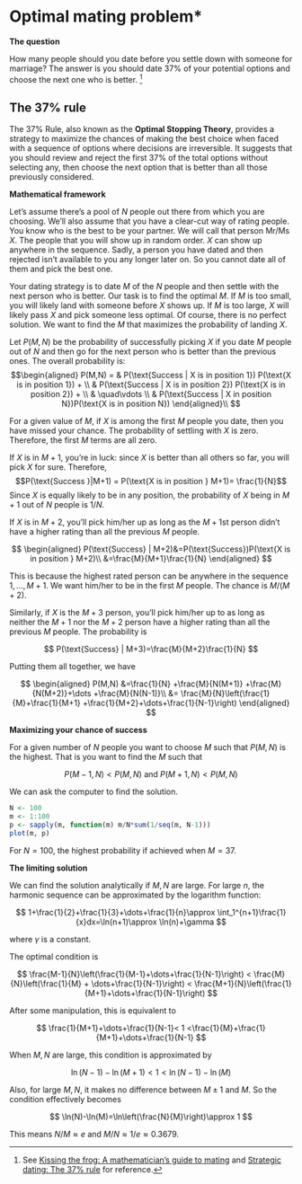 # Optimal mating problem\*

**The question**

How many people should you date before you settle down with someone for
marriage? The answer is you should date 37% of your potential options
and choose the next one who is better. [^11_dating-1]

[^11_dating-1]: See [Kissing the frog: A mathematician's guide to
    mating](https://plus.maths.org/content/kissing-frog-mathematicians-guide-mating-0)
    and [Strategic dating: The 37%
    rule](https://plus.maths.org/content/mathematical-dating) for
    reference.

::: callout-note
## The 37% rule

The 37% Rule, also known as the **Optimal Stopping Theory**, provides a
strategy to maximize the chances of making the best choice when faced
with a sequence of options where decisions are irreversible. It suggests
that you should review and reject the first 37% of the total options
without selecting any, then choose the next option that is better than
all those previously considered.
:::

**Mathematical framework**

Let's assume there's a pool of $N$ people out there from which you are
choosing. We'll also assume that you have a clear-cut way of rating
people. You know who is the best to be your partner. We will call that
person Mr/Ms $X$. The people that you will show up in random order. $X$ can
show up anywhere in the sequence. Sadly, a person you have dated and
then rejected isn't available to you any longer later on. So you cannot
date all of them and pick the best one.

Your dating strategy is to date $M$ of the $N$ people and then settle
with the next person who is better. Our task is to find the optimal $M$.
If $M$ is too small, you will likely land with someone before $X$ shows
up. If $M$ is too large, $X$ will likely pass $X$ and pick someone less
optimal. Of course, there is no perfect solution. We want to find the
$M$ that maximizes the probability of landing $X$.

Let $P(M,N)$ be the probability of successfully picking $X$ if you date
$M$ people out of $N$ and then go for the next person who is better than
the previous ones. The overall probability is: 
$$\begin{aligned}
P(M,N) = 
& P(\text{Success | X is in position 1}) P(\text{X is in position 1}) + \\
& P(\text{Success | X is in position 2}) P(\text{X is in position 2}) + \\
& \quad\vdots \\
& P(\text{Success | X in position N})P(\text{X is in position N})
\end{aligned}\\ $$

For a given value of $M$, if $X$ is among the first $M$ people you date,
then you have missed your chance. The probability of settling with $X$ is
zero. Therefore, the first $M$ terms are all zero.

If $X$ is in $M+1$, you're in luck: since $X$ is better than all others so
far, you will pick $X$ for sure. Therefore,
$$P(\text{Success }|M+1) = P(\text{X is in position } M+1)= \frac{1}{N}$$Since
$X$ is equally likely to be in any position, the probability of $X$ being in
$M+1$ out of $N$ people is $1/N$.

If $X$ is in $M+2$, you'll pick him/her up as long as the $M+1$st person
didn't have a higher rating than all the previous $M$ people.

$$
\begin{aligned}
P(\text{Success} | M+2)&=P(\text{Success})P(\text{X is in position } M+2)\\
&=\frac{M}{M+1}\frac{1}{N}
\end{aligned}
$$

This is because the highest rated person can be anywhere in the sequence
$1,\dots,M+1$. We want him/her to be in the first $M$ people. The chance
is $M/(M+2)$.

Similarly, if $X$ is the $M+3$ person, you'll pick him/her up to as long
as neither the $M+1$ nor the $M+2$ person have a higher rating than all
the previous $M$ people. The probability is

$$
P(\text{Success} | M+3)=\frac{M}{M+2}\frac{1}{N}
$$

Putting them all together, we have

$$
\begin{aligned}
P(M,N) &=\frac{1}{N} +\frac{M}{N(M+1)} +\frac{M}{N(M+2)}+\dots +\frac{M}{N(N-1)}\\
&= \frac{M}{N}\left(\frac{1}{M}+\frac{1}{M+1} +\frac{1}{M+2}+\dots+\frac{1}{N-1}\right)
\end{aligned}
$$

**Maximizing your chance of success**

For a given number of $N$ people you want to choose $M$ such that
$P(M,N)$ is the highest. That is you want to find the $M$ such that

$$
P(M-1,N) < P(M,N) \text{ and } P(M+1,N) < P(M,N)
$$

We can ask the computer to find the solution.

```r

N <- 100
m <- 1:100
p <- sapply(m, function(m) m/N*sum(1/seq(m, N-1)))
plot(m, p)
```

For $N=100$, the highest probability if achieved when $M=37$.

**The limiting solution**

We can find the solution analytically if $M,N$ are large. For large $n$,
the harmonic sequence can be approximated by the logarithm function:

$$
1+\frac{1}{2}+\frac{1}{3}+\dots+\frac{1}{n}\approx \int_1^{n+1}\frac{1}{x}dx=\ln(n+1)\approx \ln(n)+\gamma
$$

where $\gamma$ is a constant.

The optimal condition is

$$
\frac{M-1}{N}\left(\frac{1}{M-1}+\dots+\frac{1}{N-1}\right) < 
\frac{M}{N}\left(\frac{1}{M} + \dots+\frac{1}{N-1}\right) <
\frac{M+1}{N}\left(\frac{1}{M+1}+\dots+\frac{1}{N-1}\right)
$$

After some manipulation, this is equivalent to

$$
\frac{1}{M+1}+\dots+\frac{1}{N-1}< 1 <\frac{1}{M}+\frac{1}{M+1}+\dots+\frac{1}{N-1}
$$

When $M,N$ are large, this condition is approximated by

$$
\ln(N-1)-\ln(M+1) < 1 < \ln(N-1)-\ln(M)
$$

Also, for large $M,N$, it makes no difference between $M\pm 1$ and $M$.
So the condition effectively becomes

$$
\ln(N)-\ln(M)=\ln\left(\frac{N}{M}\right)\approx 1
$$

This means $N/M \approx e$ and $M/N\approx 1/e \approx 0.3679$.
